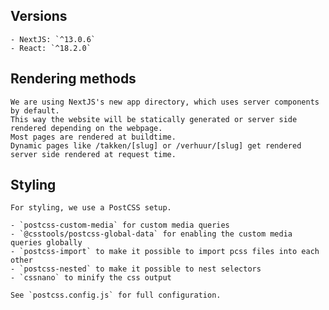 
<Meta title="1 Setup / 1.2 NextJS" />

<div className="sb-section">
    <h2 className="sb-heading__2" id="versions">Versions</h2>
    
    - NextJS: `^13.0.6`
    - React: `^18.2.0`

</div>

<div className="sb-section">
    <h2 className="sb-heading__2" id="rendering-methods">Rendering methods</h2>
    
    We are using NextJS's new app directory, which uses server components by default. 
    This way the website will be statically generated or server side rendered depending on the webpage. 
    Most pages are rendered at buildtime. 
    Dynamic pages like /takken/[slug] or /verhuur/[slug] get rendered server side rendered at request time.

</div>

<div className="sb-section">
    <h2 className="sb-heading__2" id="styling">Styling</h2>
    
    For styling, we use a PostCSS setup.

    - `postcss-custom-media` for custom media queries
    - `@csstools/postcss-global-data` for enabling the custom media queries globally
    - `postcss-import` to make it possible to import pcss files into each other
    - `postcss-nested` to make it possible to nest selectors
    - `cssnano` to minify the css output

    See `postcss.config.js` for full configuration.

</div>
